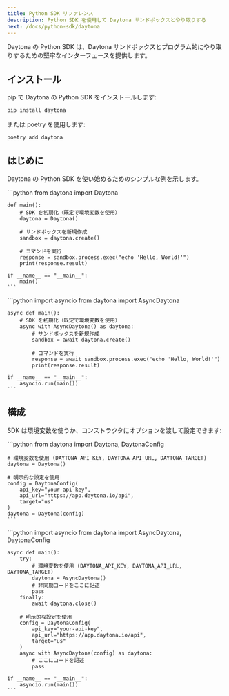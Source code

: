 ```yaml
---
title: Python SDK リファレンス
description: Python SDK を使用して Daytona サンドボックスとやり取りする
next: /docs/python-sdk/daytona
---
```



Daytona の Python SDK は、Daytona サンドボックスとプログラム的にやり取りするための堅牢なインターフェースを提供します。

## インストール

pip で Daytona の Python SDK をインストールします:

```bash
pip install daytona
```

または poetry を使用します:

```bash
poetry add daytona
```

## はじめに

Daytona の Python SDK を使い始めるためのシンプルな例を示します。

<Tabs>
  <TabItem label="Sync" icon="seti:python">
    ```python
    from daytona import Daytona

    def main():
        # SDK を初期化（既定で環境変数を使用）
        daytona = Daytona()

        # サンドボックスを新規作成
        sandbox = daytona.create()

        # コマンドを実行
        response = sandbox.process.exec("echo 'Hello, World!'")
        print(response.result)

    if __name__ == "__main__":
        main()
    ```
  </TabItem>

  <TabItem label="Async" icon="seti:python">
    ```python
    import asyncio
    from daytona import AsyncDaytona

    async def main():
        # SDK を初期化（既定で環境変数を使用）
        async with AsyncDaytona() as daytona:
            # サンドボックスを新規作成
            sandbox = await daytona.create()

            # コマンドを実行
            response = await sandbox.process.exec("echo 'Hello, World!'")
            print(response.result)

    if __name__ == "__main__":
        asyncio.run(main())
    ```
  </TabItem>
</Tabs>

## 構成

SDK は環境変数を使うか、コンストラクタにオプションを渡して設定できます:

<Tabs>
  <TabItem label="Sync" icon="seti:python">
    ```python
    from daytona import Daytona, DaytonaConfig

    # 環境変数を使用 (DAYTONA_API_KEY, DAYTONA_API_URL, DAYTONA_TARGET)
    daytona = Daytona()

    # 明示的な設定を使用
    config = DaytonaConfig(
        api_key="your-api-key",
        api_url="https://app.daytona.io/api",
        target="us"
    )
    daytona = Daytona(config)
    ```
  </TabItem>

  <TabItem label="Async" icon="seti:python">
    ```python
    import asyncio
    from daytona import AsyncDaytona, DaytonaConfig

    async def main():
        try:
            # 環境変数を使用 (DAYTONA_API_KEY, DAYTONA_API_URL, DAYTONA_TARGET)
            daytona = AsyncDaytona()
            # 非同期コードをここに記述
            pass
        finally:
            await daytona.close()

        # 明示的な設定を使用
        config = DaytonaConfig(
            api_key="your-api-key",
            api_url="https://app.daytona.io/api",
            target="us"
        )
        async with AsyncDaytona(config) as daytona:
            # ここにコードを記述
            pass

    if __name__ == "__main__":
        asyncio.run(main())
    ```
  </TabItem>
</Tabs>
